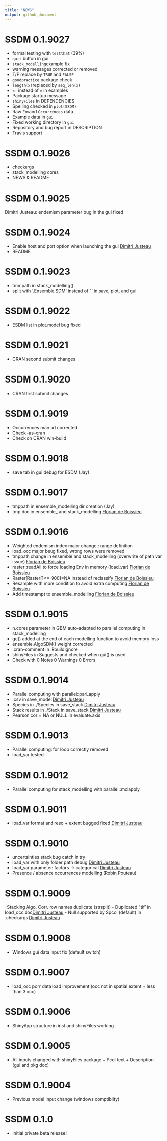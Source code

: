 ```yaml
---
title: "NEWS"
output: github_document
---
```

# SSDM 0.1.9027
- formal testing with `testthat` (39%)
- `quit` button in gui
- `stack_modelling`example fix
- warning messages corrected or removed
- T/F replace by `TRUE` and `FALSE`
- `goodpractice` package check
- `length(x)`replaced by `seq_len(x)`
- `<-` instead of `=` in examples
- Package startup message
- `shinyFiles` in DEPENDENCIES
- Spelling checked in `plot(SSDM)`
- Raw `Env`and `Occurrences` data
- Example data in `gui`
- Fixed working directory in `gui`
- Repository and bug report in DESCRIPTION
- Travis support

# SSDM 0.1.9026 
- checkargs
- stack_modelling cores
- NEWS & README

# SSDM 0.1.9025 
Dimitri Justeau: endemism parameter bug in the gui fixed

# SSDM 0.1.9024 
- Enable host and port option when launching the gui [Dimitri Justeau](https://github.com/dimitri-justeau)
- README

# SSDM 0.1.9023 
- tmmpath in stack_modelling()
- split with '.Ensemble.SDM' instead of '.' in save, plot, and gui

# SSDM 0.1.9022 
- ESDM list in plot.model bug fixed

# SSDM 0.1.9021 
- CRAN second submit changes

# SSDM 0.1.9020 
- CRAN first submit changes

# SSDM 0.1.9019 
- Occurrences man url corrected
- Check -as--cran
- Check on CRAN win-build

# SSDM 0.1.9018 
- save tab in gui debug for ESDM (Jay)

# SSDM 0.1.9017 
- tmppath in ensemble_modelling dir creation (Jay)
- tmp doc in ensemble_ and stack_modelling [Florian de Boissieu](https://github.com/floriandeboissieu)

# SSDM 0.1.9016 
- Weighted endemism index major change : range definition
- load_occ major beug fixed, wrong rows were removed
- tmppath change in ensemble and stack_modelling (overwrite of path var issue) [Florian de Boissieu](https://github.com/floriandeboissieu)
- raster::readAll to force loading Env in memory (load_var) [Florian de Boissieu](https://github.com/floriandeboissieu)
- Raster[Raster[]<=-900]=NA instead of reclassify [Florian de Boissieu](https://github.com/floriandeboissieu)
- Resample with more condition to avoid extra computing [Florian de Boissieu](https://github.com/floriandeboissieu)
- Add timestampt to ensemble_modelling [Florian de Boissieu](https://github.com/floriandeboissieu)

# SSDM 0.1.9015
- n.cores parameter in GBM auto-adapted to parallel computing in stack_modelling
- gc() added at the end of each modelling function to avoid memory loss
- ensemble.AlgoSDM() weight corrected
- .cran-comment in .Rbuildignore
- shinyFiles in Suggests and checked when gui() is used
- Check with 0 Notes 0 Warnings 0 Errors

# SSDM 0.1.9014 
- Parallel computing with parallel::parLapply
- .csv in save_model [Dimitri Justeau](https://github.com/dimitri-justeau)
- Species in ./Species in save_stack [Dimitri Justeau](https://github.com/dimitri-justeau)
- Stack results in ./Stack in save_stack [Dimitri Justeau](https://github.com/dimitri-justeau)
- Pearson cor = NA or NULL in evaluate.axis

# SSDM 0.1.9013 
- Parallel computing: for loop correctly removed
- load_var tested

# SSDM 0.1.9012 
- Parallel computing for stack_modelling with parallel::mclapply

# SSDM 0.1.9011 
- load_var format and reso + extent bugged fixed [Dimitri Justeau](https://github.com/dimitri-justeau)

# SSDM 0.1.9010 
- uncertainties stack bug catch in try
- load_var with only folder path debug [Dimitri Justeau](https://github.com/dimitri-justeau)
- load_var parameter: factors -> categorical [Dimitri            Justeau](https://github.com/dimitri-justeau)
- Presence / absence occurrences modelling (Robin Pouteau)

# SSDM 0.1.9009 
-Stacking Algo. Corr. row names duplicate (strsplit)
- Duplicated '.tif' in load_occ doc[Dimitri Justeau](https://github.com/dimitri-justeau)
- Null supported by Spcol (default) in .checkargs [Dimitri Justeau](https://github.com/dimitri-justeau)

# SSDM 0.1.9008 
- Windows gui data input fix (default switch)

# SSDM 0.1.9007 
- load_occ porr data load improvement (occ not in spatial extent + less than 3 occ)

# SSDM 0.1.9006 
- ShinyApp structure in inst and shinyFiles working

# SSDM 0.1.9005 
- All inputs changed with shinyFiles package + Pcol text + Description (gui and pkg doc)

# SSDM 0.1.9004 
- Previous model input change (windows comptibilty)

# SSDM 0.1.0 
- Initial private beta release!
